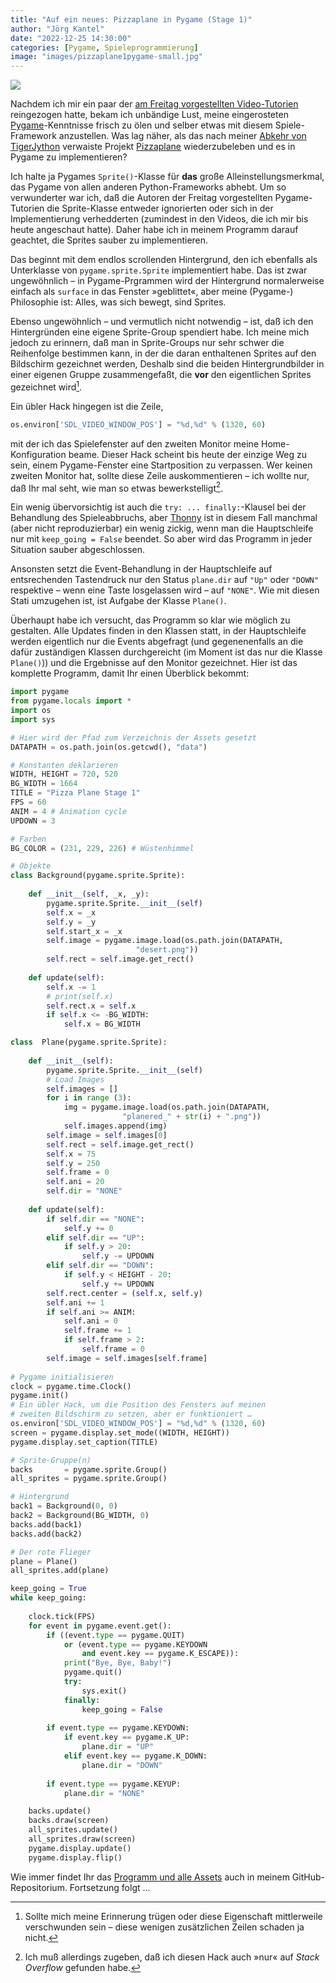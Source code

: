 ```yaml
---
title: "Auf ein neues: Pizzaplane in Pygame (Stage 1)"
author: "Jörg Kantel"
date: "2022-12-25 14:30:00"
categories: [Pygame, Spieleprogrammierung]
image: "images/pizzaplane1pygame-small.jpg"
---
```


[![](images/pizzaplane1pygame-b.jpg)](https://www.flickr.com/photos/schockwellenreiter/52584883766/)

Nachdem ich mir ein paar der [am Freitag vorgestellten Video-Tutorien](https://kantel.github.io/posts/20221222301_pygame_tuts/) reingezogen hatte, bekam ich unbändige Lust, meine eingerosteten [Pygame](http://cognitiones.kantel-chaos-team.de/multimedia/spieleprogrammierung/pygame.html)-Kenntnisse frisch zu ölen und selber etwas mit diesem Spiele-Framework anzustellen. Was lag näher, als das nach meiner [Abkehr von TigerJython](http://blog.schockwellenreiter.de/2022/10/2022103001.html) verwaiste Projekt [Pizzaplane](http://blog.schockwellenreiter.de/2022/10/2022101502.html) wiederzubeleben und es in Pygame zu implementieren?

Ich halte ja Pygames `Sprite()`-Klasse für **das** große Alleinstellungsmerkmal, das Pygame von allen anderen Python-Frameworks abhebt. Um so verwunderter war ich, daß die Autoren der Freitag vorgestellten Pygame-Tutorien die Sprite-Klasse entweder ignorierten oder sich in der Implementierung verhedderten (zumindest in den Videos, die ich mir bis heute angeschaut hatte). Daher habe ich in meinem Programm darauf geachtet, die Sprites sauber zu implementieren.

Das beginnt mit dem endlos scrollenden Hintergrund, den ich ebenfalls als Unterklasse von `pygame.sprite.Sprite` implementiert habe. Das ist zwar ungewöhnlich -- in Pygame-Prgrammen wird der Hintergrund normalerweise einfach als `surface` in das Fenster »geblittet«, aber meine (Pygame-) Philosophie ist: Alles, was sich bewegt, sind Sprites.

Ebenso ungewöhnlich -- und vermutlich nicht notwendig -- ist, daß ich den Hintergründen eine eigene Sprite-Group spendiert habe. Ich meine mich jedoch zu erinnern, daß man in Sprite-Groups nur sehr schwer die Reihenfolge bestimmen kann, in der die daran enthaltenen Sprites auf den Bildschirm gezeichnet werden, Deshalb sind die beiden Hintergrundbilder in einer eigenen Gruppe zusammengefaßt, die **vor** den eigentlichen Sprites gezeichnet wird[^1].

[^1]: Sollte mich meine Erinnerung trügen oder diese Eigenschaft mittlerweile verschwunden sein -- diese wenigen zusätzlichen Zeilen schaden ja nicht.

Ein übler Hack hingegen ist die Zeile,

~~~python
os.environ['SDL_VIDEO_WINDOW_POS'] = "%d,%d" % (1320, 60)
~~~

mit der ich das Spielefenster auf den zweiten Monitor meine Home-Konfiguration beame. Dieser Hack scheint bis heute der einzige Weg zu sein, einem Pygame-Fenster eine Startposition zu verpassen. Wer keinen zweiten Monitor hat, sollte diese Zeile auskommentieren -- ich wollte nur, daß Ihr mal seht, wie man so etwas bewerkstelligt[^2].

[^2]: Ich muß allerdings zugeben, daß ich diesen Hack auch »nur« auf *Stack Overflow* gefunden habe.

Ein wenig übervorsichtig ist auch die `try: ... finally:`-Klausel bei der Behandlung des Spieleabbruchs, aber [Thonny](http://cognitiones.kantel-chaos-team.de/programmierung/python/thonny.html) ist in diesem Fall manchmal (aber nicht reproduzierbar) ein wenig zickig, wenn man die Hauptschleife nur mit `keep_going = False` beendet. So aber wird das Programm in jeder Situation sauber abgeschlossen.

Ansonsten setzt die Event-Behandlung in der Hauptschleife auf entsrechenden Tastendruck nur den Status `plane.dir` auf `"Up"` oder `"DOWN"` respektive -- wenn eine Taste losgelassen wird -- auf `"NONE"`. Wie mit diesen Stati umzugehen ist, ist Aufgabe der Klasse `Plane()`.

Überhaupt habe ich versucht, das Programm so klar wie möglich zu gestalten. Alle Updates finden in den Klassen statt, in der Hauptschleife werden eigentlich nur die Events abgefragt (und gegenenenfalls an die dafür zuständigen Klassen durchgereicht (im Moment ist das nur die Klasse `Plane()`)) und die Ergebnisse auf den Monitor gezeichnet. Hier ist das komplette Programm, damit Ihr einen Überblick bekommt:

~~~{.python filename="pizzaplane1.py"  .code-overflow-wrap}
import pygame
from pygame.locals import *
import os
import sys

# Hier wird der Pfad zum Verzeichnis der Assets gesetzt
DATAPATH = os.path.join(os.getcwd(), "data")

# Konstanten deklarieren
WIDTH, HEIGHT = 720, 520
BG_WIDTH = 1664
TITLE = "Pizza Plane Stage 1"
FPS = 60
ANIM = 4 # Animation cycle
UPDOWN = 3

# Farben
BG_COLOR = (231, 229, 226) # Wüstenhimmel

# Objekte
class Background(pygame.sprite.Sprite):
    
    def __init__(self, _x, _y):
        pygame.sprite.Sprite.__init__(self)
        self.x = _x
        self.y = _y
        self.start_x = _x
        self.image = pygame.image.load(os.path.join(DATAPATH,
                            "desert.png"))
        self.rect = self.image.get_rect()
        
    def update(self):
        self.x -= 1
        # print(self.x)
        self.rect.x = self.x
        if self.x <= -BG_WIDTH:
            self.x = BG_WIDTH

class  Plane(pygame.sprite.Sprite):
    
    def __init__(self):
        pygame.sprite.Sprite.__init__(self)
        # Load Images
        self.images = []
        for i in range (3):
            img = pygame.image.load(os.path.join(DATAPATH,
                         "planered_" + str(i) + ".png"))
            self.images.append(img)
        self.image = self.images[0]
        self.rect = self.image.get_rect()
        self.x = 75
        self.y = 250
        self.frame = 0
        self.ani = 20
        self.dir = "NONE"
    
    def update(self):
        if self.dir == "NONE":
            self.y += 0
        elif self.dir == "UP":
            if self.y > 20:
                self.y -= UPDOWN
        elif self.dir == "DOWN":
            if self.y < HEIGHT - 20:
                self.y += UPDOWN
        self.rect.center = (self.x, self.y)
        self.ani += 1
        if self.ani >= ANIM:
            self.ani = 0
            self.frame += 1
            if self.frame > 2:
                self.frame = 0
        self.image = self.images[self.frame]
        
# Pygame initialisieren
clock = pygame.time.Clock()
pygame.init()
# Ein übler Hack, um die Position des Fensters auf meinen
# zweiten Bildschirm zu setzen, aber er funktioniert …
os.environ['SDL_VIDEO_WINDOW_POS'] = "%d,%d" % (1320, 60)
screen = pygame.display.set_mode((WIDTH, HEIGHT))
pygame.display.set_caption(TITLE)

# Sprite-Gruppe(n)
backs       = pygame.sprite.Group()
all_sprites = pygame.sprite.Group()

# Hintergrund
back1 = Background(0, 0)
back2 = Background(BG_WIDTH, 0)
backs.add(back1)
backs.add(back2)

# Der rote Flieger
plane = Plane()
all_sprites.add(plane)

keep_going = True
while keep_going:
    
    clock.tick(FPS)
    for event in pygame.event.get():
        if ((event.type == pygame.QUIT)
            or (event.type == pygame.KEYDOWN
                and event.key == pygame.K_ESCAPE)):
            print("Bye, Bye, Baby!")
            pygame.quit()
            try:
                sys.exit()
            finally:
                keep_going = False
                
        if event.type == pygame.KEYDOWN:
            if event.key == pygame.K_UP:
                plane.dir = "UP"
            elif event.key == pygame.K_DOWN:
                plane.dir = "DOWN"
                
        if event.type == pygame.KEYUP:
            plane.dir = "NONE"

    backs.update()
    backs.draw(screen)
    all_sprites.update()
    all_sprites.draw(screen)
    pygame.display.update()
    pygame.display.flip()
~~~

Wie immer findet Ihr das [Programm und alle Assets](https://github.com/kantel/pygameprojects/tree/master/pizzaplane) auch in meinem GitHub-Repositorium. Fortsetzung folgt …